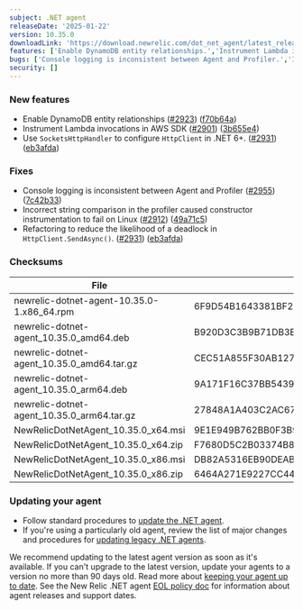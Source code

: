 ```yaml
---
subject: .NET agent
releaseDate: '2025-01-22'
version: 10.35.0
downloadLink: 'https://download.newrelic.com/dot_net_agent/latest_release'
features: ['Enable DynamoDB entity relationships.','Instrument Lambda invocations in AWS SDK.','Use `SocketsHttpHandler` to configure `HttpClient` in .NET 6+.']
bugs: ['Console logging is inconsistent between Agent and Profiler.','Incorrect string comparison in the profiler caused constructor instrumentation to fail on Linux.','Refactoring to reduce the likelihood of a deadlock in `HttpClient.SendAsync()`.']
security: []
---
```


### New features

* Enable DynamoDB entity relationships ([#2923](https://github.com/newrelic/newrelic-dotnet-agent/issues/2923)) ([f70b64a](https://github.com/newrelic/newrelic-dotnet-agent/commit/f70b64aa20ac21e5b30dfa5d2f63ab59850bcf58))
* Instrument Lambda invocations in AWS SDK ([#2901](https://github.com/newrelic/newrelic-dotnet-agent/issues/2901)) ([3b655e4](https://github.com/newrelic/newrelic-dotnet-agent/commit/3b655e423de4d5bf77ba491d63eec38b3323ffda))
* Use `SocketsHttpHandler` to configure `HttpClient` in .NET 6+. ([#2931](https://github.com/newrelic/newrelic-dotnet-agent/issues/2931)) ([eb3afda](https://github.com/newrelic/newrelic-dotnet-agent/commit/eb3afdafc450f4b268885a45264c328fab6bfd9a))

### Fixes

* Console logging is inconsistent between Agent and Profiler ([#2955](https://github.com/newrelic/newrelic-dotnet-agent/issues/2955)) ([7c42b33](https://github.com/newrelic/newrelic-dotnet-agent/commit/7c42b33279c948a69ea36aaf54630554ebf5a5e6))
* Incorrect string comparison in the profiler caused constructor instrumentation to fail on Linux ([#2912](https://github.com/newrelic/newrelic-dotnet-agent/issues/2912)) ([49a71c5](https://github.com/newrelic/newrelic-dotnet-agent/commit/49a71c50d43f2cb18e208dddb258a456aebb7e61))
* Refactoring to reduce the likelihood of a deadlock in `HttpClient.SendAsync()`. ([#2931](https://github.com/newrelic/newrelic-dotnet-agent/issues/2931)) ([eb3afda](https://github.com/newrelic/newrelic-dotnet-agent/commit/eb3afdafc450f4b268885a45264c328fab6bfd9a))

### Checksums
| File | SHA - 256  Hash |
| ---| ---|
| newrelic-dotnet-agent-10.35.0-1.x86_64.rpm | 6F9D54B1643381BF2A84728615509608B4A6E270F6F6B0FD58179DBBF2516192 |
| newrelic-dotnet-agent_10.35.0_amd64.deb | B920D3C3B9B71DB3E05927B13AE996C6A6295B61AB9A54C0959D40FFB28B167B |
| newrelic-dotnet-agent_10.35.0_amd64.tar.gz | CEC51A855F30AB1270661D37B5C74FD506D8C81B9202A387C3F26FCE835D4143 |
| newrelic-dotnet-agent_10.35.0_arm64.deb | 9A171F16C37BB543997CB23F209B1212F1DF82B157FFA85CDC90DD20CC3DD148 |
| newrelic-dotnet-agent_10.35.0_arm64.tar.gz | 27848A1A403C2AC67B4F3B0BFFE55E1520DBE19C384568A613E57C0A2A9B7267 |
| NewRelicDotNetAgent_10.35.0_x64.msi | 9E1E949B762BB0F3B93F94C2FEFC31E2990C71E3E772FE072FA620FE6507F15B |
| NewRelicDotNetAgent_10.35.0_x64.zip | F7680D5C2B03374B80F874AB25AFDB8E1E6767D6E22DFA95B8A5FFE68AA79116 |
| NewRelicDotNetAgent_10.35.0_x86.msi | DB82A5316EB90DEAB94CD8F219E4F1F704FBA038546883996AA27CFD211B248A |
| NewRelicDotNetAgent_10.35.0_x86.zip | 6464A271E9227CC44D5D127BCE6CBAFB073DEC1862887676568C43D37E3F9D1C |


### Updating your agent

* Follow standard procedures to [update the .NET agent](/docs/agents/net-agent/installation-configuration/update-net-agent).
* If you're using a particularly old agent, review the list of major changes and procedures for [updating legacy .NET agents](/docs/apm/agents/net-agent/installation/update-net-agent/#updating_older_net).

We recommend updating to the latest agent version as soon as it's available. If you can't upgrade to the latest version, update your agents to a version no more than 90 days old. Read more about [keeping your agent up to date](/docs/new-relic-solutions/new-relic-one/install-configure/update-new-relic-agent).
See the New Relic .NET agent [EOL policy doc](/docs/apm/agents/net-agent/getting-started/net-agent-eol-policy) for information about agent releases and support dates.

